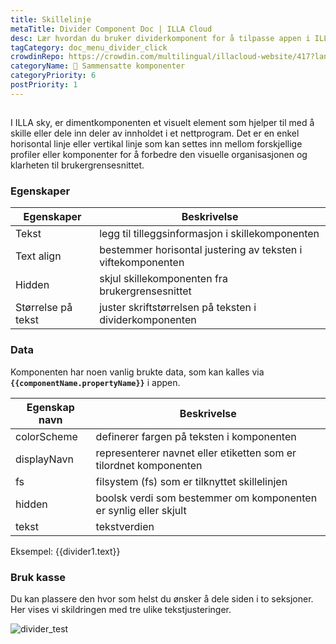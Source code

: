 ```yaml
---
title: Skillelinje
metaTitle: Divider Component Doc | ILLA Cloud
desc: Lær hvordan du bruker dividerkomponent for å tilpasse appen i ILLA Cloud.
tagCategory: doc_menu_divider_click
crowdinRepo: https://crowdin.com/multilingual/illacloud-website/417?languages=no&filter=basic&value=0
categoryName: 🧬 Sammensatte komponenter
categoryPriority: 6
postPriority: 1
---
```


## <h2 hidden>Hva er Dividere?</h2>

I ILLA sky, er dimentkomponenten et visuelt element som hjelper til med å skille eller dele inn deler av innholdet i et nettprogram. Det er en enkel horisontal linje eller vertikal linje som kan settes inn mellom forskjellige profiler eller komponenter for å forbedre den visuelle organisasjonen og klarheten til brukergrensesnittet.

### Egenskaper

| Egenskaper          | Beskrivelse                                                                  |
| ------------------- | ---------------------------------------------------------------------------- |
| Tekst               | legg til tilleggsinformasjon i skillekomponenten                             |
| Text align          | bestemmer horisontal justering av teksten i viftekomponenten                 |
| Hidden              | skjul skillekomponenten fra brukergrensesnittet                              |
| Størrelse på tekst  | juster skriftstørrelsen på teksten i dividerkomponenten                      |

### Data

Komponenten har noen vanlig brukte data, som kan kalles via **`{{componentName.propertyName}}`** i appen.

| Egenskap navn  | Beskrivelse                                                                         |
| -------------- | ----------------------------------------------------------------------------------- |
| colorScheme    | definerer fargen på teksten i komponenten                                           |
| displayNavn    | representerer navnet eller etiketten som er tilordnet komponenten                   |
| fs             | filsystem (fs) som er tilknyttet skillelinjen                                       |
| hidden         | boolsk verdi som bestemmer om komponenten er synlig eller skjult                    |
| tekst          | tekstverdien                                                                        |

Eksempel: {{divider1.text}}

### Bruk kasse

Du kan plassere den hvor som helst du ønsker å dele siden i to seksjoner. Her vises vi skildringen med tre ulike tekstjusteringer.

![divider_test](https://cdn.illacloud.com/official-website/img/docs/divider_test.jpg)
